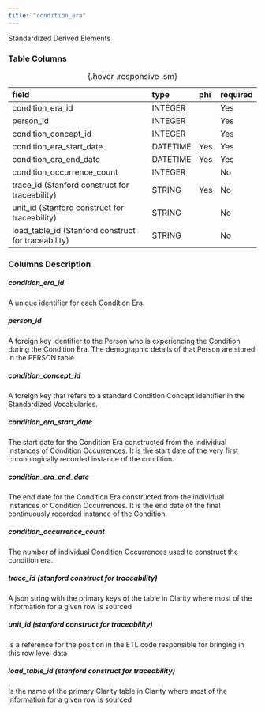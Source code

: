 ```yaml
---
title: "condition_era"
---
```


Standardized Derived Elements

### Table Columns

| field                                               | type     | phi   | required   |
|:----------------------------------------------------|:---------|:------|:-----------|
| condition_era_id                                    | INTEGER  |       | Yes        |
| person_id                                           | INTEGER  |       | Yes        |
| condition_concept_id                                | INTEGER  |       | Yes        |
| condition_era_start_date                            | DATETIME | Yes   | Yes        |
| condition_era_end_date                              | DATETIME | Yes   | Yes        |
| condition_occurrence_count                          | INTEGER  |       | No         |
| trace_id (Stanford construct for traceability)      | STRING   | Yes   | No         |
| unit_id (Stanford construct for traceability)       | STRING   |       | No         |
| load_table_id (Stanford construct for traceability) | STRING   |       | No         |

:  {.hover .responsive .sm}

### Columns Description


##### condition_era_id

A unique identifier for each Condition Era.

##### person_id

A foreign key identifier to the Person who is experiencing the Condition during the Condition Era. The demographic details of that Person are stored in the PERSON table.

##### condition_concept_id

A foreign key that refers to a standard Condition Concept identifier in the Standardized Vocabularies.

##### condition_era_start_date

The start date for the Condition Era constructed from the individual instances of Condition Occurrences. It is the start date of the very first chronologically recorded instance of the condition.

##### condition_era_end_date

The end date for the Condition Era constructed from the individual instances of Condition Occurrences. It is the end date of the final continuously recorded instance of the Condition.

##### condition_occurrence_count

The number of individual Condition Occurrences used to construct the condition era.

##### trace_id (stanford construct for traceability) 

A json string with the primary keys of the table in Clarity where most of the information for a given row is sourced

##### unit_id (stanford construct for traceability) 

Is a reference for the position in the ETL code responsible for bringing in this row level data

##### load_table_id (stanford construct for traceability) 

Is the name of the primary Clarity table in Clarity where most of the information for a given row is sourced
